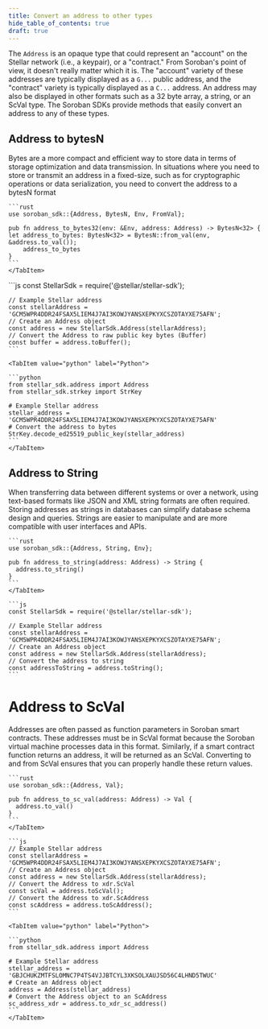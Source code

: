 ```yaml
---
title: Convert an address to other types
hide_table_of_contents: true
draft: true
---
```



The `Address` is an opaque type that could represent an "account" on the Stellar network (i.e., a keypair), or a "contract." From Soroban's point of view, it doesn't really matter which it is. The "account" variety of these addresses are typically displayed as a `G...` public address, and the "contract" variety is typically displayed as a `C...` address. An address may also be displayed in other formats such as a 32 byte array, a string, or an ScVal type. The Soroban SDKs provide methods that easily convert an address to any of these types.

## Address to bytesN

Bytes are a more compact and efficient way to store data in terms of storage optimization and data transmission. In situations where you need to store or transmit an address in a fixed-size, such as for cryptographic operations or data serialization, you need to convert the address to a bytesN format

<Tabs groupId="language" defaultValue="rust">
    <TabItem value="rust" label="Rust">
  
    ```rust
    use soroban_sdk::{Address, BytesN, Env, FromVal};

    pub fn address_to_bytes32(env: &Env, address: Address) -> BytesN<32> {
    let address_to_bytes: BytesN<32> = BytesN::from_val(env, &address.to_val());
        address_to_bytes
    }
    ```
    </TabItem>

  <TabItem value="js" label="JS">
    ```js
    const StellarSdk = require('@stellar/stellar-sdk');

    // Example Stellar address
    const stellarAddress = 'GCM5WPR4DDR24FSAX5LIEM4J7AI3KOWJYANSXEPKYXCSZOTAYXE75AFN';
    // Create an Address object
    const address = new StellarSdk.Address(stellarAddress);
    // Convert the Address to raw public key bytes (Buffer)
    const buffer = address.toBuffer();
    ```

  </TabItem>

    <TabItem value="python" label="Python">

    ```python
    from stellar_sdk.address import Address
    from stellar_sdk.strkey import StrKey

    # Example Stellar address
    stellar_address = 'GCM5WPR4DDR24FSAX5LIEM4J7AI3KOWJYANSXEPKYXCSZOTAYXE75AFN'
    # Convert the address to bytes
    StrKey.decode_ed25519_public_key(stellar_address)
    ```
    </TabItem>

</Tabs>

## Address to String

When transferring data between different systems or over a network, using text-based formats like JSON and XML string formats are often required. Storing addresses as strings in databases can simplify database schema design and queries. Strings are easier to manipulate and are more compatible with user interfaces and APIs.

<Tabs groupId="language" defaultValue="rust">
    <TabItem value="rust" label="Rust">
  
    ```rust
    use soroban_sdk::{Address, String, Env};

    pub fn address_to_string(address: Address) -> String {
      address.to_string()
    }
    ```
    </TabItem>

  <TabItem value="js" label="JS">

    ```js
    const StellarSdk = require('@stellar/stellar-sdk');

    // Example Stellar address
    const stellarAddress = 'GCM5WPR4DDR24FSAX5LIEM4J7AI3KOWJYANSXEPKYXCSZOTAYXE75AFN';
    // Create an Address object
    const address = new StellarSdk.Address(stellarAddress);
    // Convert the address to string
    const addressToString = address.toString();
    ```

  </TabItem>

</Tabs>

# Address to ScVal

Addresses are often passed as function parameters in Soroban smart contracts. These addresses must be in ScVal format because the Soroban virtual machine processes data in this format. Similarly, if a smart contract function returns an address, it will be returned as an ScVal. Converting to and from ScVal ensures that you can properly handle these return values.

<Tabs groupId="language" defaultValue="rust">
    <TabItem value="rust" label="Rust">
  
    ```rust
    use soroban_sdk::{Address, Val};

    pub fn address_to_sc_val(address: Address) -> Val {
      address.to_val()
    }
    ```
    </TabItem>

  <TabItem value="js" label="JS">

    ```js
    // Example Stellar address
    const stellarAddress = 'GCM5WPR4DDR24FSAX5LIEM4J7AI3KOWJYANSXEPKYXCSZOTAYXE75AFN';
    // Create an Address object
    const address = new StellarSdk.Address(stellarAddress);
    // Convert the Address to xdr.ScVal
    const scVal = address.toScVal();
    // Convert the Address to xdr.ScAddress
    const scAddress = address.toScAddress();
    ```

  </TabItem>

    <TabItem value="python" label="Python">

    ```python
    from stellar_sdk.address import Address

    # Example Stellar address
    stellar_address = 'GBJCHUKZMTFSLOMNC7P4TS4VJJBTCYL3XKSOLXAUJSD56C4LHND5TWUC'
    # Create an Address object
    address = Address(stellar_address)
    # Convert the Address object to an ScAddress
    sc_address_xdr = address.to_xdr_sc_address()
    ```
    </TabItem>

</Tabs>
